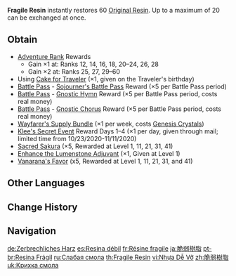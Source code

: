 {{Item Infobox
|id           = 107009
|image        = Item Fragile Resin.png
|type         = Consumables
|invCategory  = Precious Items
|quality      = 4
|description  = An item used to restore [[Original Resin]] by 60 points. This crystalline substance pulsates with a little energy that can be absorbed by Original Resin. The flow of energies of all sorts is the source of many wonders and challenges in the world. Those same energies are also contained within this crystal.
|source1      = [[Adventure Rank]] [[Adventure Rank/Adventurers' Guild Rewards|Rewards]]
|source2      = Use [[Cake for Traveler]]
|source3      = [[Battle Pass]] ([[Sojourner's Battle Pass]] and [[Gnostic Hymn]])
|source4      = [[Battle Pass#Gnostic Chorus|Gnostic Chorus]]
|source5      = [[Wayfarer's Supply Bundle]]
|source6      = [[Sacred Sakura]]
|source7      = [[Enhance the Lumenstone Adjuvant]]
|source8      = [[Vanarana's Favor]] rewards
}}
'''Fragile Resin''' instantly restores 60 [[Original Resin]]. Up to a maximum of 20 can be exchanged at once.

==Obtain==
* [[Adventure Rank]] Rewards
** Gain ×1 at: Ranks 12, 14, 16, 18, 20–24, 26, 28
** Gain ×2 at: Ranks 25, 27, 29–60
* Using [[Cake for Traveler]] (×1, given on the Traveler's birthday)
* [[Battle Pass]] - [[Sojourner's Battle Pass]] Reward (×5 per Battle Pass period)
* [[Battle Pass]] - [[Gnostic Hymn]] Reward (×5 per Battle Pass period, costs real money)
* [[Battle Pass]] - [[Gnostic Chorus]] Reward (×5 per Battle Pass period, costs real money)
* [[Wayfarer's Supply Bundle]] (×1 per week, costs [[Genesis Crystal]]s)
* [[Klee Mail|Klee's Secret Event]] Reward Days 1–4 (×1 per day, given through mail; limited time from 10/23/2020-11/11/2020)
* [[Sacred Sakura]] (×5, Rewarded at Level 1, 11, 21, 31, 41)
* [[Enhance the Lumenstone Adjuvant]] (×1, Given at Level 1)
* [[Vanarana's Favor]] (x5, Rewarded at Level 1, 11, 21, 31, and 41)

==Other Languages==
{{Other Languages
|en      = Fragile Resin
|zhs     = 脆弱树脂
|zhs_rm  = Cuìruò Shùzhī
|zht     = 脆弱樹脂
|zht_rm  = Cuìruò Shùzhī
|zh_tl   = Fragile Resin
|ja      = 脆弱樹脂
|ja_rm   = Zeijaku Jushi
|ja_tl   = Fragile Resin
|ko      = 약한 레진
|ko_rm   = Yakhan Rejin
|ko_tl   = Weak Resin
|es      = Resina débil
|es_tl   = Weak Resin
|fr      = Résine fragile
|fr_tl   = Fragile Resin
|ru      = Слабая смола
|ru_tl   = Weak Resin
|th      = Fragile Resin
|vi      = Nhựa Dễ Vỡ
|vi_tl   = 
|de      = Zerbrechliches Harz
|de_tl   = Fragile Resin
|id      = Fragile Resin
|pt      = Resina Frágil
|pt_tl   = Fragile Resin
|tr      = Kırılgan Reçine
|tr_tl   = 
|it      = Resina fragile
|it_tl   = Fragile Resin
}}

==Change History==
{{Change History|1.0}}

==Navigation==
{{Precious Navbox|Item}}

[[de:Zerbrechliches Harz]]
[[es:Resina débil]]
[[fr:Résine fragile]]
[[ja:脆弱樹脂]]
[[pt-br:Resina Frágil]]
[[ru:Слабая смола]]
[[th:Fragile Resin]]
[[vi:Nhựa Dễ Vỡ]]
[[zh:脆弱樹脂]]
[[uk:Крихка смола]]